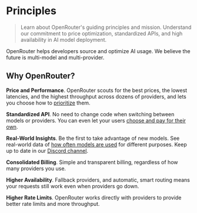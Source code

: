 # Principles

> Learn about OpenRouter's guiding principles and mission. Understand our commitment to price optimization, standardized APIs, and high availability in AI model deployment.

OpenRouter helps developers source and optimize AI usage. We believe the future is multi-model and multi-provider.

## Why OpenRouter?

**Price and Performance**. OpenRouter scouts for the best prices, the lowest latencies, and the highest throughput across dozens of providers, and lets you choose how to [prioritize](/docs/features/provider-routing) them.

**Standardized API**. No need to change code when switching between models or providers. You can even let your users [choose and pay for their own](/docs/use-cases/oauth-pkce).

**Real-World Insights**. Be the first to take advantage of new models. See real-world data of [how often models are used](https://openrouter.ai/rankings) for different purposes. Keep up to date in our [Discord channel](https://discord.com/channels/1091220969173028894/1094454198688546826).

**Consolidated Billing**. Simple and transparent billing, regardless of how many providers you use.

**Higher Availability**. Fallback providers, and automatic, smart routing means your requests still work even when providers go down.

**Higher Rate Limits**. OpenRouter works directly with providers to provide better rate limits and more throughput.